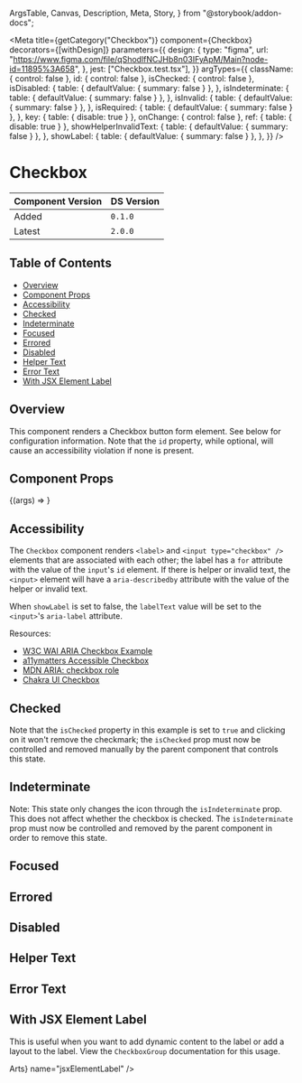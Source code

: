   ArgsTable,
  Canvas,
  Description,
  Meta,
  Story,
} from "@storybook/addon-docs";


<Meta
  title={getCategory("Checkbox")}
  component={Checkbox}
  decorators={[withDesign]}
  parameters={{
    design: {
      type: "figma",
      url: "https://www.figma.com/file/qShodlfNCJHb8n03IFyApM/Main?node-id=11895%3A658",
    },
    jest: ["Checkbox.test.tsx"],
  }}
  argTypes={{
    className: { control: false },
    id: { control: false },
    isChecked: { control: false },
    isDisabled: {
      table: { defaultValue: { summary: false } },
    },
    isIndeterminate: {
      table: { defaultValue: { summary: false } },
    },
    isInvalid: {
      table: { defaultValue: { summary: false } },
    },
    isRequired: {
      table: { defaultValue: { summary: false } },
    },
    key: { table: { disable: true } },
    onChange: { control: false },
    ref: { table: { disable: true } },
    showHelperInvalidText: {
      table: { defaultValue: { summary: false } },
    },
    showLabel: {
      table: { defaultValue: { summary: false } },
    },
  }}
/>

# Checkbox

| Component Version | DS Version |
| ----------------- | ---------- |
| Added             | `0.1.0`    |
| Latest            | `2.0.0`    |

## Table of Contents

- [Overview](#overview)
- [Component Props](#component-props)
- [Accessibility](#accessibility)
- [Checked](#checked)
- [Indeterminate](#indeterminate)
- [Focused](#focused)
- [Errored](#errored)
- [Disabled](#disabled)
- [Helper Text](#helper-text)
- [Error Text](#error-text)
- [With JSX Element Label](#with-jsx-element-label)

## Overview

<Description of={Checkbox} />

This component renders a Checkbox button form element. See below for configuration
information. Note that the `id` property, while optional, will cause an
accessibility violation if none is present.

## Component Props

<Canvas withToolbar>
  <Story
    name="Checkbox"
    args={{
      className: undefined,
      helperText: "This is the helper text!",
      id: "checkbox_id",
      invalidText: "This is the error text :(",
      isChecked: undefined,
      isDisabled: false,
      isIndeterminate: false,
      isInvalid: false,
      isRequired: false,
      labelText: "Test Label",
      name: "test_name",
      onChange: undefined,
      showHelperInvalidText: true,
      showLabel: true,
      value: "1",
    }}
  >
    {(args) => <Checkbox {...args} />}
  </Story>
</Canvas>

<ArgsTable story="Checkbox" />

## Accessibility

The `Checkbox` component renders `<label>` and `<input type="checkbox" />`
elements that are associated with each other; the label has a `for` attribute
with the value of the `input`'s `id` element. If there is helper or invalid text,
the `<input>` element will have a `aria-describedby` attribute with the value of
the helper or invalid text.

When `showLabel` is set to false, the `labelText` value will be set to the
`<input>`'s `aria-label` attribute.

Resources:

- [W3C WAI ARIA Checkbox Example](https://www.w3.org/TR/wai-aria-practices-1.1/examples/checkbox/checkbox-1/checkbox-1.html)
- [a11ymatters Accessible Checkbox](https://www.a11ymatters.com/pattern/checkbox/)
- [MDN ARIA: checkbox role](https://developer.mozilla.org/en-US/docs/Web/Accessibility/ARIA/Roles/checkbox_role)
- [Chakra UI Checkbox](https://chakra-ui.com/docs/components/form/checkbox)

## Checked

Note that the `isChecked` property in this example is set to `true` and clicking
on it won't remove the checkmark; the `isChecked` prop must now be controlled
and removed manually by the parent component that controls this state.

<Canvas>
  <DSProvider>
    <Checkbox id="isChecked" labelText="I am checked" isChecked value="1" />
  </DSProvider>
</Canvas>

## Indeterminate

Note: This state only changes the icon through the `isIndeterminate` prop. This
does not affect whether the checkbox is checked. The `isIndeterminate` prop must
now be controlled and removed by the parent component in order to remove this state.

<Canvas>
  <DSProvider>
    <Checkbox
      id="indeterminate"
      labelText="I am indeterminate"
      isIndeterminate
    />
  </DSProvider>
</Canvas>

## Focused

<Canvas>
  <DSProvider>
    <Checkbox
      id="focused"
      labelText="Click or tab to the Checkbox to see its focus state"
    />
  </DSProvider>
</Canvas>

## Errored

<Canvas>
  <DSProvider>
    <HStack>
      <Checkbox id="invalid" isInvalid labelText="I am in an error state" />
      <Checkbox
        id="invalid-checked"
        isInvalid
        isChecked
        labelText="I am checked in an error state"
      />
    </HStack>
  </DSProvider>
</Canvas>

## Disabled

<Canvas>
  <DSProvider>
    <HStack>
      <Checkbox id="disabled" isDisabled labelText="I am disabled" />
      <Checkbox
        id="disabled-checked"
        isDisabled
        isChecked
        labelText="I am checked and disabled"
      />
    </HStack>
  </DSProvider>
</Canvas>

## Helper Text

<Canvas>
  <DSProvider>
    <Checkbox
      id="helpertext"
      name="testHelperText"
      labelText="I have helper text"
      helperText="I am the helper text for this Checkbox"
    />
  </DSProvider>
</Canvas>

## Error Text

<Canvas>
  <DSProvider>
    <Checkbox
      id="invalid-text"
      invalidText="I am the error text for this Checkbox"
      isInvalid
      name="testinvalidText"
      labelText="I have error text"
    />
  </DSProvider>
</Canvas>

## With JSX Element Label

This is useful when you want to add dynamic content to the label or add
a layout to the label. View the `CheckboxGroup` documentation for this
usage.

<Canvas>
  <DSProvider>
    <Checkbox
      id="jsx-label"
      labelText={<span>Arts</span>}
      name="jsxElementLabel"
    />
  </DSProvider>
</Canvas>
